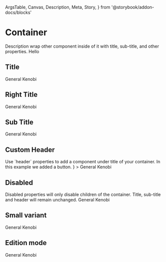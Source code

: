   ArgsTable,
  Canvas,
  Description,
  Meta,
  Story,
} from '@storybook/addon-docs/blocks'

<Meta title="Components/Container" />

# Container

<Description>
  Description wrap other component inside of it with title, sub-title, and other
  properties.
</Description>

<Canvas>
  <Story name="Basic">
    <Container>Hello</Container>
  </Story>
</Canvas>

## Title

<Canvas>
  <Story name="Title">
    <Container title="Hello there">General Kenobi</Container>
  </Story>
</Canvas>

## Right Title

<Canvas>
  <Story name="Right Title">
    <Container rightTitle="Hello there">General Kenobi</Container>
  </Story>
</Canvas>

## Sub Title

<Canvas>
  <Story name="Sub Title">
    <Container title="Hello there" subtitle="(To: General Grievous)">
      General Kenobi
    </Container>
  </Story>
</Canvas>

## Custom Header

<Description>
  Use `header` properties to add a component under title of your container. In
  this example we added a button.
</Description>

<Canvas>
  <Story name="Custom Header">
    <Container
      title="Hello there"
      header={<Button size="small" mb={1} icon="auto-fix" />}
    >
      General Kenobi
    </Container>
  </Story>
</Canvas>

## Disabled

<Description>
  Disabled properties will only disable children of the container. Title,
  sub-title and header will remain unchanged.
</Description>

<Canvas>
  <Story name="Disabled">
    <Container title="Hello there" disabled>
      General Kenobi
    </Container>
  </Story>
</Canvas>

## Small variant

<Canvas>
  <Story name="Small variant">
    <Container title="Hello there" small>
      General Kenobi
    </Container>
  </Story>
</Canvas>

## Edition mode

<Canvas>
  <Story name="Edition mode">
    <Container title="Hello there" edition>
      General Kenobi
    </Container>
  </Story>
</Canvas>

<ArgsTable of={Container} />
